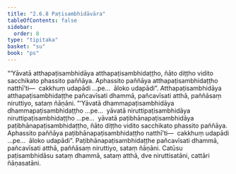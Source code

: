 ```yaml
---
title: "2.6.8 Paṭisambhidāvāra"
tableOfContents: false
sidebar:
  order: 8
type: "tipitaka"
basket: "su"
book: "ps"
---
```



<DynamicBreadcrumb />

<Division number="37" book="ps" bookNo="26" page="41">

<Paragraph number="1615" book="ps">
“‘Yāvatā atthapaṭisambhidāya atthapaṭisambhidaṭṭho, ñāto diṭṭho vidito sacchikato phassito paññāya. Aphassito paññāya atthapaṭisambhidaṭṭho natthī’ti—  cakkhuṃ udapādi …pe…  āloko udapādi”. Atthapaṭisambhidāya atthapaṭisambhidaṭṭhe pañcavīsati dhammā, pañcavīsati atthā, paññāsaṃ niruttiyo, sataṃ ñāṇāni.
</Paragraph>

<Paragraph number="1616" book="ps">
“‘Yāvatā dhammapaṭisambhidāya dhammapaṭisambhidaṭṭho …pe…  yāvatā niruttipaṭisambhidāya niruttipaṭisambhidaṭṭho …pe…  yāvatā paṭibhānapaṭisambhidāya paṭibhānapaṭisambhidaṭṭho, ñāto diṭṭho vidito sacchikato phassito paññāya. Aphassito paññāya paṭibhānapaṭisambhidaṭṭho natthī’ti—  cakkhuṃ udapādi …pe…  āloko udapādi”. Paṭibhānapaṭisambhidaṭṭhe pañcavīsati dhammā, pañcavīsati atthā, paññāsaṃ niruttiyo, sataṃ ñāṇāni.
</Paragraph>

<Paragraph number="1617" book="ps">
Catūsu paṭisambhidāsu sataṃ dhammā, sataṃ atthā, dve niruttisatāni, cattāri ñāṇasatāni.
</Paragraph>
</Division>